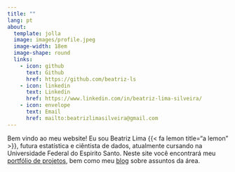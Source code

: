 ```yaml
---
title: ""
lang: pt
about: 
  template: jolla
  image: images/profile.jpeg
  image-width: 18em
  image-shape: round
  links: 
    - icon: github
      text: Github
      href: https://github.com/beatriz-ls
    - icon: linkedin
      text: Linkedin
      href: https://www.linkedin.com/in/beatriz-lima-silveira/
    - icon: envelope
      text: Email
      href: mailto:beatrizlimasilveira@gmail.com
---
```


Bem vindo ao meu website! Eu sou Beatriz Lima {{< fa lemon title="a lemon" >}}, futura estatística e ciêntista de dados, atualmente cursando na Universidade Federal do Espirito Santo. Neste site você encontrará meu [portfólio de projetos](portfolio.qmd), bem como meu [blog](blog.qmd) sobre assuntos da área.
